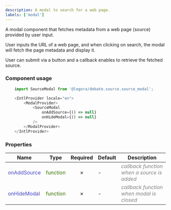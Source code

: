 ```yaml
---
description: A modal to search for a web page.
labels: ['modal']
---
```



A modal component that fetches metadata from a web page (source) provided by user input.

User inputs the URL of a web page, and when clicking on search, the modal will fetch the page metadata and display it.

User can submit via a button and a callback enables to retrieve the fetched source.

### Component usage
```js
    import SourceModal from '@logora/debate.source.source_modal';
```
```js
    <IntlProvider locale="en">
        <ModalProvider>
            <SourceModal 
                onAddSource={() => null}
                onHideModal={() => null}
            />
        </ModalProvider>
    </IntlProvider>
```

### Properties
| **Name**      | **Type** | **Required** | **Default** | **Description** |
| ----------- | ----------- | :-----------: | ----------- | ----------- |
| <font color='#4646c6'>onAddSource</font> | <font color="#397300">function</font> | &cross; | - | <font color="grey">*callback function when a source is added*</font> |
| <font color='#4646c6'>onHideModal</font> | <font color="#397300">function</font> | &cross; | - | <font color="grey">*callback function when modal is closed*</font> |